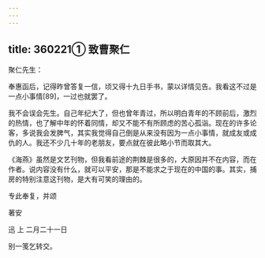 ```yaml
---
---
---
```

title: 360221① 致曹聚仁
---




聚仁先生：

奉惠函后，记得昨曾答复一信，顷又得十九日手书，蒙以详情见告。我看这不过是一点小事情[89]，一过也就罢了。

我不会误会先生。自己年纪大了，但也曾年青过，所以明白青年的不顾前后，激烈的热情，也了解中年的怀着同情，却又不能不有所顾虑的苦心孤诣。现在的许多论客，多说我会发脾气，其实我觉得自己倒是从来没有因为一点小事情，就成友或成仇的人。我还不少几十年的老朋友，要点就在彼此略小节而取其大。

《海燕》虽然是文艺刊物，但我看前途的荆棘是很多的，大原因并不在内容，而在作者。说内容没有什么，就可以平安，那是不能求之于现在的中国的事。其实，捕房的特别注意这刊物，是大有可笑的理由的。

专此奉复，并颂

著安

迅 上 二月二十一日

别一笺乞转交。